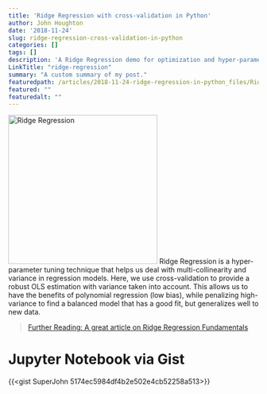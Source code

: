 ```yaml
---
title: 'Ridge Regression with cross-validation in Python'
author: John Houghton
date: '2018-11-24'
slug: ridge-regression-cross-validation-in-python
categories: []
tags: []
description: 'A Ridge Regression demo for optimization and hyper-parameter tuning for regression models in R'
LinkTitle: "ridge-regression"
summary: "A custom summary of my post."
featuredpath: /articles/2018-11-24-ridge-regression-in-python_files/RidgeRegression.png
featured: ""
featuredalt: ""
---
```


![Ridge Regression](/articles/2018-11-24-ridge-regression-in-python_files/RidgeRegression.png#floatleft){width=300px height=300px type=left}
Ridge Regression is a hyper-parameter tuning technique that helps us deal with multi-collinearity and variance in regression models. Here, we use cross-validation to provide a robust OLS estimation with variance taken into account. This allows us to have the benefits of polynomial regression (low bias), while penalizing high-variance to find a balanced model that has a good fit, but generalizes well to new data. 

> [Further Reading: A great article on Ridge Regression Fundamentals](https://ncss-wpengine.netdna-ssl.com/wp-content/themes/ncss/pdf/Procedures/NCSS/Ridge_Regression.pdf)


# Jupyter Notebook via Gist

{{<gist SuperJohn 5174ec5984df4b2e502e4cb52258a513>}}